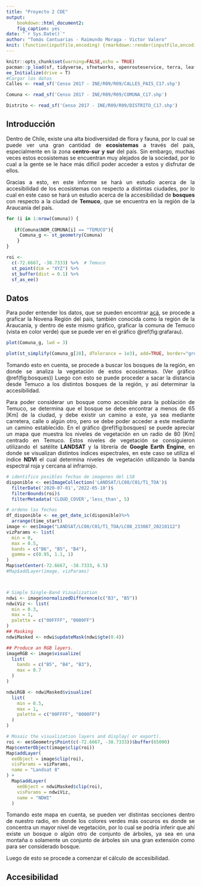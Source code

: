 ```yaml
---
title: "Proyecto 2 CDE"
output:
    bookdown::html_document2:
    fig_caption: yes
date: "`r Sys.Date()`"
author: "Tomás Cantuarias - Raimundo Moraga - Victor Valero"
knit: (function(inputFile,encoding) {rmarkdown::render(inputFile,encoding=encoding,output_file=file.path(dirname(inputFile),'index.html'))})
---
```


```r
knitr::opts_chunk$set(warning=FALSE,echo = TRUE)
pacman::p_load(sf, tidyverse, sfnetworks, openrouteservice, terra, leaflet,raster, mapview, rgee)
ee_Initialize(drive = T)
#Cargar los datos
Calles <- read_sf('Censo 2017 - INE/R09/R09/CALLES_PAIS_C17.shp')

Comuna <- read_sf('Censo 2017 - INE/R09/R09/COMUNA_C17.shp')

Distrito <- read_sf('Censo 2017 - INE/R09/R09/DISTRITO_C17.shp')
```

```{=html}
<style> 
body {
text-align: justify}
</style>
<!-- Para tener el texto justificado--> 
```
## Introducción {.unnumbered}

Dentro de Chile, existe una alta biodiversidad de flora y fauna, por lo cual se puede ver una gran cantidad de **ecosistemas** a través del país, especialmente en la zona **centro-sur y sur** del país. Sin embargo, muchas veces estos ecosistemas se encuentran muy alejados de la sociedad, por lo cual a la gente se le hace más dificil poder acceder a estos y disfrutar de ellos.

Gracias a esto, en este informe se hará un estudio acerca de la accesibilidad de los ecosistemas con respecto a distintas ciudades, por lo cual en este caso se hará un estudio acerca de la accesibilidad de **bosques** con respecto a la ciudad de **Temuco**, que se encuentra en la región de la Araucanía del país.

```r
for (i in 1:nrow(Comuna)) {
 
   if(Comuna$NOM_COMUNA[i] == "TEMUCO"){
     Comuna_g <- st_geometry(Comuna)
    }
}

roi <- 
  c(-72.6667, -38.7333) %>%  # Temuco
  st_point(dim = "XYZ") %>% 
  st_buffer(dist = 0.1) %>% 
  sf_as_ee()
```

## Datos {.unnumbered}

Para poder entender los datos, que se pueden encontrar [acá](https://www.dropbox.com/s/6j24lrbqkqpiubs/Censo%202017%20-%20INE-20220503T151501Z-001.zip?dl=0), se procede a graficar la Novena Región del país, también conocida como la región de la Araucanía, y dentro de este mismo gráfico, graficar la comuna de Temuco (vista en color verde) que se puede ver en el gráfico \@ref(fig:grafarau).

```r
plot(Comuna_g, lwd = 3)

plot(st_simplify(Comuna_g[28], dTolerance = 1e3), add=TRUE, border="green") # 1000m
```

Tomando esto en cuenta, se procede a buscar los bosques de la región, en donde se analiza la vegetación de estos ecosistemas. (Ver gráfico \@ref(fig:bosques)) Luego con esto se puede proceder a sacar la distancia desde Temuco a los distintos bosques de la región, y así determinar la accesibilidad. 

Para poder considerar un bosque como accesible para la población de Temuco, se determina que el bosque se debe encontrar a menos de 65 [Km] de la ciudad, y debe existir un camino a este, ya sea mediante carretera, calle o algún otro, pero se debe poder acceder a este mediante un camino establecido. En el gráfico \@ref(fig:bosques) se puede apreciar un mapa que muestra los niveles de vegetación en un radio de 80 [Km] centrado en Temuco. Estos niveles de vegetación se consiguieron utilizando el satélite **LANDSAT** y la librería de **Google Earth Engine**, en donde se visualizan distintos índices espectrales, en este caso se utiliza el índice **NDVI** el cual determina niveles de vegetación utilizando la banda espectral roja y cercana al infrarrojo.

```r
# identifico posibles fechas de imagenes del LS8
disponible <- ee$ImageCollection('LANDSAT/LC08/C01/T1_TOA')$
  filterDate('2020-07-01','2022-05-10')$
  filterBounds(roi)$
  filterMetadata('CLOUD_COVER','less_than', 5)

# ordeno las fechas
df_disponible <- ee_get_date_ic(disponible)%>%
  arrange(time_start)
image <- ee$Image("LANDSAT/LC08/C01/T1_TOA/LC08_233087_20210112")
vizParams <- list(
  min = 0,
  max = 0.5,
  bands = c("B6", "B5", "B4"),
  gamma = c(0.95, 1.1, 1)
)
Map$setCenter(-72.6667, -38.7333, 6.5)
#Map$addLayer(image, vizParams)



# Simple Single-Band Vizualization
ndwi <- image$normalizedDifference(c("B3", "B5"))
ndwiViz <- list(
  min = 0.3,
  max = 1,
  palette = c("00FFFF", "0000FF")
)
## Masking
ndwiMasked <- ndwi$updateMask(ndwi$gte(0.4))

## Produce an RGB layers.
imageRGB <- image$visualize(
  list(
    bands = c("B5", "B4", "B3"),
    max = 0.7 
  )
)

ndwiRGB <- ndwiMasked$visualize(
  list(
    min = 0.5,
    max = 1,
    palette = c("00FFFF", "0000FF")
  )
)

# Mosaic the visualization layers and display( or export).
roi <- ee$Geometry$Point(c(-72.6667, -38.7333))$buffer(65000)
Map$centerObject(image$clip(roi))
Map$addLayer(
  eeObject = image$clip(roi),
  visParams = vizParams,
  name = "Landsat 8"
) +
  Map$addLayer(
    eeObject = ndwiMasked$clip(roi),
    visParams = ndwiViz,
    name = "NDWI"
  )
```

Tomando este mapa en cuenta, se pueden ver distintas secciones dentro de nuestro radio, en donde los colores verdes más oscuros es donde se concentra un mayor nivel de vegetación, por lo cual se podría inferir que ahí existe un bosque o algún otro de conjunto de árboles, ya sea en una montaña o solamente un conjunto de árboles sin una gran extensión como para ser considerado bosque.

Luego de esto se procede a comenzar el cálculo de accesibilidad.

## Accesibilidad {.unnumbered}

